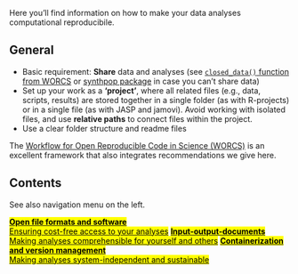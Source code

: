 \
\

Here you'll find information on how to make your data analyses computational reproducibile.


## General {.unnumbered}

* Basic requirement: **Share** data and analyses (see [`closed_data()` function from WORCS](https://cjvanlissa.github.io/worcs/) or [synthpop package](https://www.synthpop.org.uk/get-started.html) in case you can't share data)
* Set up your work as a **'project'**, where all related files (e.g., data, scripts, results) are stored together in a single folder (as with R-projects) or in a single file (as with JASP and jamovi). Avoid working with isolated files, and use **relative paths** to connect files within the project.
* Use a clear folder structure and readme files

The [Workflow for Open Reproducible Code in Science (WORCS)](https://doi.org/10.3233/DS-210031) is an excellent framework that also integrates recommendations we give here.





## Contents {.unnumbered}
See also navigation menu on the left.

<a href="41_solutions_fileformat.qmd" class="infobtn btn-index"><mark><b>Open file formats and software</b><br />Ensuring cost-free access to your analyses</mark></a>
<a href="42_solutions_inputoutput.qmd" class="infobtn btn-index"><mark><b>Input-output-documents</b><br />Making analyses comprehensible for yourself and others</mark></a>
<a href="43_solutions_version.qmd" class="infobtn btn-index"><mark><b>Containerization and version management</b><br />Making analyses system-independent and sustainable</mark></a>